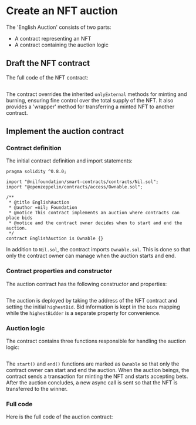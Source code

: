 # Create an NFT auction

The 'English Auction' consists of two parts:

* A contract representing an NFT
* A contract containing the auction logic

## Draft the NFT contract

The full code of the NFT contract:

```solidity showLineNumbers file=../../../tests/NFT.sol start=startContract end=endContract
```

The contract overrides the inherited `onlyExternal` methods for minting and burning, ensuring fine control over the total supply of the NFT. It also provides a 'wrapper' method for transferring a minted NFT to another contract.

## Implement the auction contract

### Contract definition

The initial contract definition and import statements:

```solidity showLineNumbers
pragma solidity ^0.8.0;

import "@nilfoundation/smart-contracts/contracts/Nil.sol";
import "@openzeppelin/contracts/access/Ownable.sol";

/**
 * @title EnglishAuction
 * @author =nil; Foundation
 * @notice This contract implements an auction where contracts can place bids
 * @notice and the contract owner decides when to start and end the auction.
 */
contract EnglishAuction is Ownable {}
```

In addition to `Nil.sol`, the contract imports `Ownable.sol`. This is done so that only the contract owner can manage when the auction starts and end.

### Contract properties and constructor

The auction contract has the following constructor and properties:

```solidity showLineNumbers file=../../../tests/EnglishAuction.sol start=startContractProperties end=endContractProperties
```

The auction is deployed by taking the address of the NFT contract and setting the initial `highestBid`. Bid information is kept in the `bids` mapping while the `highestBidder` is a separate property for convenience.

### Auction logic

The contract contains three functions responsible for handling the auction logic:

```solidity showLineNumbers file=../../../tests/EnglishAuction.sol start=startAuctionLogic end=endAuctionLogic
```

The `start()` and `end()` functions are marked as `Ownable` so that only the contract owner can start and end the auction. When the auction beings, the contract sends a transaction for minting the NFT and starts accepting bets. After the auction concludes, a new async call is sent so that the NFT is transferred to the winner.

### Full code

Here is the full code of the auction contract:

```solidity showLineNumbers file=../../../tests/EnglishAuctionPure.sol start=startContract end=endContract
```
